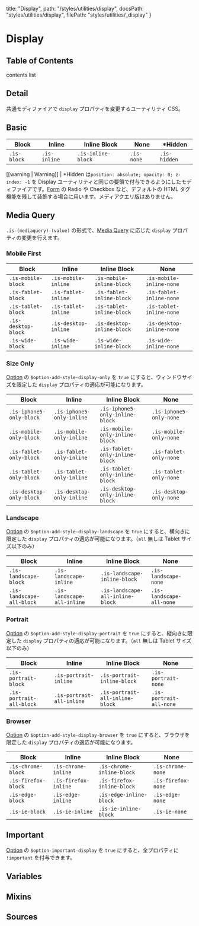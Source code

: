   title: "Display",
  path: "/styles/utilities/display",
  docsPath: "styles/utilities/display",
  filePath: "styles/utilities/_display"
}


# Display

## Table of Contents

contents list

## Detail

共通モディファイアで `display` プロパティを変更するユーティリティ CSS。

## Basic

| Block       | Inline       | Inline Block       | None       | \*Hidden     |
| ----------- | ------------ | ------------------ | ---------- | ------------ |
| `.is-block` | `.is-inline` | `.is-inline-block` | `.is-none` | `.is-hidden` |

[[warning | Warning]]
| \*Hidden は`position: absolute; opacity: 0; z-index: -1` を Display ユーティリティと同じの要領で付与できるようにしたモディファイアです。[Form](/styles/elements/form) の Radio や Checkbox など、デフォルトの HTML タグ機能を残して装飾する場合に用います。メディアクエリ版はありません。

## Media Query

`.is-(mediaquery)-(value)` の形式で、[Media Query](/configs/mixins/mediaquery) に応じた `display` プロパティの変更を行えます。

### Mobile First

| Block               | Inline               | Inline Block               | None                      |
| ------------------- | -------------------- | -------------------------- | ------------------------- |
| `.is-mobile-block`  | `.is-mobile-inline`  | `.is-mobile-inline-block`  | `.is-mobile-inline-none`  |
| `.is-fablet-block`  | `.is-fablet-inline`  | `.is-fablet-inline-block`  | `.is-fablet-inline-none`  |
| `.is-tablet-block`  | `.is-tablet-inline`  | `.is-tablet-inline-block`  | `.is-tablet-inline-none`  |
| `.is-desktop-block` | `.is-desktop-inline` | `.is-desktop-inline-block` | `.is-desktop-inline-none` |
| `.is-wide-block`    | `.is-wide-inline`    | `.is-wide-inline-block`    | `.is-wide-inline-none`    |

### Size Only

[Option](/configs/variables/option#option-add-style-xxxx) の `$option-add-style-display-only` を `true` にすると、ウィンドウサイズを限定した `display` プロパティの適応が可能になります。

| Block                    | Inline                    | Inline Block                    | None                    |
| ------------------------ | ------------------------- | ------------------------------- | ----------------------- |
| `.is-iphone5-only-block` | `.is-iphone5-only-inline` | `.is-iphone5-only-inline-block` | `.is-iphone5-only-none` |
| `.is-mobile-only-block`  | `.is-mobile-only-inline`  | `.is-mobile-only-inline-block`  | `.is-mobile-only-none`  |
| `.is-fablet-only-block`  | `.is-fablet-only-inline`  | `.is-fablet-only-inline-block`  | `.is-fablet-only-none`  |
| `.is-tablet-only-block`  | `.is-tablet-only-inline`  | `.is-tablet-only-inline-block`  | `.is-tablet-only-none`  |
| `.is-desktop-only-block` | `.is-desktop-only-inline` | `.is-desktop-only-inline-block` | `.is-desktop-only-none` |

### Landscape

[Option](/configs/variables/option#option-add-style-xxxx) の `$option-add-style-display-landscape` を `true` にすると、横向きに限定した `display` プロパティの適応が可能になります。（`all` 無しは Tablet サイズ以下のみ）

| Block                     | Inline                     | Inline Block                     | None                     |
| ------------------------- | -------------------------- | -------------------------------- | ------------------------ |
| `.is-landscape-block`     | `.is-landscape-inline`     | `.is-landscape-inline-block`     | `.is-landscape-none`     |
| `.is-landscape-all-block` | `.is-landscape-all-inline` | `.is-landscape-all-inline-block` | `.is-landscape-all-none` |

### Portrait

[Option](/configs/variables/option#option-add-style-xxxx) の `$option-add-style-display-portrait` を `true` にすると、縦向きに限定した `display` プロパティの適応が可能になります。（`all` 無しは Tablet サイズ以下のみ）

| Block                    | Inline                    | Inline Block                    | None                    |
| ------------------------ | ------------------------- | ------------------------------- | ----------------------- |
| `.is-portrait-block`     | `.is-portrait-inline`     | `.is-portrait-inline-block`     | `.is-portrait-none`     |
| `.is-portrait-all-block` | `.is-portrait-all-inline` | `.is-portrait-all-inline-block` | `.is-portrait-all-none` |

### Browser

[Option](/configs/variables/option#option-add-style-xxxx) の `$option-add-style-display-browser` を `true` にすると、ブラウザを限定した `display` プロパティの適応が可能になります。

| Block               | Inline               | Inline Block               | None               |
| ------------------- | -------------------- | -------------------------- | ------------------ |
| `.is-chrome-block`  | `.is-chrome-inline`  | `.is-chrome-inline-block`  | `.is-chrome-none`  |
| `.is-firefox-block` | `.is-firefox-inline` | `.is-firefox-inline-block` | `.is-firefox-none` |
| `.is-edge-block`    | `.is-edge-inline`    | `.is-edge-inline-block`    | `.is-edge-none`    |
| `.is-ie-block`      | `.is-ie-inline`      | `.is-ie-inline-block`      | `.is-ie-none`      |

## Important

[Option](/configs/variables/option#option-important-xxxx) の `$option-important-display` を `true` にすると、全プロパティに `!important` を付与できます。

## Variables

<PreviewVariablesSingle filePath={meta.filePath} viewCompiled={false} />

## Mixins

<PreviewMixins filePath={meta.filePath} />

## Sources

<PreviewSources
  title={meta.title}
  docsPath={meta.docsPath}
  scssPath={meta.filePath}
/>
